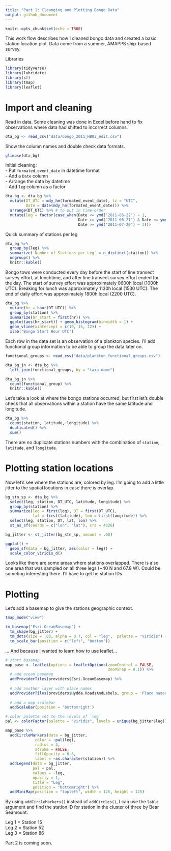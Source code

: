 ```yaml
---
title: "Part 1: Cleanging and Plotting Bongo Data"
output: github_document
---
```


```r
knitr::opts_chunk$set(echo = TRUE)
```

This work flow describes how I cleaned bongo data and created a basic station location plot. Data come from a summer, AMAPPS ship-based survey.

Libraries
```r
library(tidyverse)
library(lubridate)
library(sf)
library(tmap)
library(leaflet)
```

# Import and cleaning

Read in data. Some cleaning was done in Excel before hand to fix observations where data had shifted to incorrect columns.
```r
dta_bg <- read_csv("data/bongo_2011_HB03_edit.csv")
```

Show the column names and double check data formats.
```r
glimpse(dta_bg)
```

Initial cleaning:    
- Put `formated_event_date` in datetime format    
- Add a `Date` column     
- Arrange the data by datetime    
- Add `leg` column as a factor    
```r
dta_bg <- dta_bg %>% 
  mutate(DT_UTC = mdy_hm(formated_event_date), tz = "UTC",
         Date = date(mdy_hm(formated_event_date))) %>%
  arrange(DT_UTC) %>% # to put in time-order
  mutate(leg = factor(case_when(Date <= ymd("2011-06-22") ~ 1,
                                Date >= ymd("2011-06-27") & Date <= ymd("2011-07-15") ~ 2,
                                Date >= ymd("2011-07-20") ~ 3)))
```

Quick summary of stations per leg
```r
dta_bg %>%
  group_by(leg) %>%
  summarize(`Number of Stations per Leg` = n_distinct(station)) %>%
  ungroup() %>% 
  knitr::kable()
```


Bongo tows were conducted every day before the start of line transect survey effort, at lunchtime, and after line transect survey effort ended for the day. The start of survey effort was approximately 0600h local (1000h UTC). Breaking for lunch was approximately 1130h local (1530 UTC). The end of daily effort was approximately 1800h local (2200 UTC).
```r
dta_bg %>%
  mutate(hr = hour(DT_UTC)) %>%
  group_by(station) %>%
  summarize(hr_start = first(hr)) %>%
  ggplot(aes(hr_start)) + geom_histogram(binwidth = 1) +
  geom_vline(xintercept = c(10, 15, 22)) +
  xlab("Bongo Start Hour UTC")
```


Each row in the data set is an observation of a plankton species. I'll add functional group information to be able to group the data later on.
```r
functional_groups <- read_csv("data/plankton_functional_groups.csv")

dta_bg_jn <- dta_bg %>%  
  left_join(functional_groups, by = "taxa_name")

dta_bg_jn %>% 
  count(functional_group) %>% 
  knitr::kable()
```

Let's take a look at where the bongo stations occurred, but first let's double check that all observations within a station have the same latitude and longitude.
```r
dta_bg %>% 
  count(station, latitude, longitude) %>% 
  duplicated() %>% 
  sum()
```

There are no duplicate stations numbers with the combination of `station`, `latitude`, and `longitude`.

# Plotting station locations

Now let's see where the stations are, colored by leg. I'm going to add a little jitter to the spatial locations in case there is overlap. 
```r
bg_stn_sp <- dta_bg %>%
  select(leg, station, DT_UTC, latitude, longitude) %>%
  group_by(station) %>%
  summarize(leg = first(leg), DT = first(DT_UTC), 
            lat = first(latitude), lon = first(longitude)) %>% 
  select(leg, station, DT, lat, lon) %>%
  st_as_sf(coords = c("lon", "lat"), crs = 4326)

bg_jitter <- st_jitter(bg_stn_sp, amount = .08)

ggplot() +
  geom_sf(data = bg_jitter, aes(color = leg)) +
  scale_color_viridis_d()
```

Looks like there are some areas where stations overlapped. There is also one area that was sampled on all three legs (~40 N and 67.8 W). Could be someting interesting there. I'll have to get he station IDs. 

# Plotting

Let's add a basemap to give the stations geographic context.
```r
tmap_mode("view")

tm_basemap("Esri.OceanBasemap") +
  tm_shape(bg_jitter) +
  tm_dots(size = .03, alpha = 0.7, col = "leg",  palette = "viridis") +
  tm_scale_bar(position = c("left", "bottom"))

```

... And because I wanted to learn how to use leaflet...
```r
# start basemap
map_base <- leaflet(options = leafletOptions(zoomControl = FALSE,
                                             zoomSnap = 0.1)) %>% 
  # add ocean basemap
  addProviderTiles(providers$Esri.OceanBasemap) %>%
  
  # add another layer with place names
  addProviderTiles(providers$Hydda.RoadsAndLabels, group = 'Place names') %>%
  
  # add a map scalebar
  addScaleBar(position = 'bottomright')

# color palette set to the levels of `leg`
pal <- colorFactor(palette = "viridis", levels = unique(bg_jitter$leg))

map_base %>% 
  addCircleMarkers(data = bg_jitter,  
             color = ~pal(leg),
             radius = 4,
             stroke = FALSE,
             fillOpacity = 0.8,
             label = ~as.character(station)) %>% 
  addLegend(data = bg_jitter, 
            pal = pal, 
            values = ~leg,
            opacity = 1,
            title = "Leg",
            position = "bottomright") %>% 
  addMiniMap(position = "topleft", width = 125, height = 125)

```

By using `addCircleMarkers()` instead of `addCircles()`, I can use the `lable` argument and find the station ID for station in the cluster of three by Bear Seamount.

Leg 1 = Station 15  
Leg 2 = Station 52  
Leg 3 = Station 86  


Part 2 is coming soon.